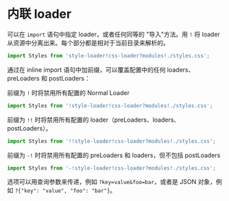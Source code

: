 
<WebpackLicense from="https://webpack.js.org/concepts/loaders/#inline" />

# 内联 loader

可以在 `import` 语句中指定 loader，或者任何同等的 "导入"方法。用 `!` 将 loader 从资源中分离出来。每个部分都是相对于当前目录来解析的。

```js
import Styles from 'style-loader!css-loader?modules!./styles.css';
```

通过在 inline import 语句中加前缀，可以覆盖配置中的任何 loaders、preLoaders 和 postLoaders：

前缀为 `!` 时将禁用所有配置的 Normal Loader

```js
import Styles from '!style-loader!css-loader?modules!./styles.css';
```

前缀为 `!!` 时将禁用所有配置的 loader（preLoaders、loaders、postLoaders）。

```js
import Styles from '!!style-loader!css-loader?modules!./styles.css';
```

前缀为 `-!` 时将禁用所有配置的 preLoaders 和 loaders，但不包括 postLoaders

```js
import Styles from '-!style-loader!css-loader?modules!./styles.css';
```

选项可以用查询参数来传递，例如 `?key=value&foo=bar`，或者是 JSON 对象，例如 `?{"key": "value", "foo": "bar"}`。
